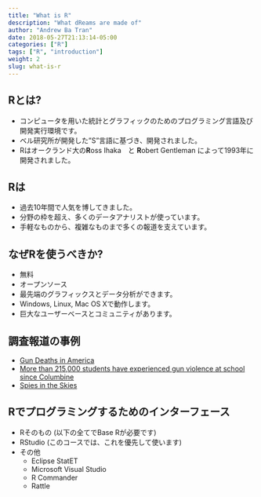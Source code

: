 ```yaml
---
title: "What is R"
description: "What dReams are made of"
author: "Andrew Ba Tran"
date: 2018-05-27T21:13:14-05:00
categories: ["R"]
tags: ["R", "introduction"]
weight: 2
slug: what-is-r
---
```


## Rとは?
* コンピュータを用いた統計とグラフィックのためのプログラミング言語及び開発実行環境です。
* ベル研究所が開発した"S"言語に基づき、開発されました。
* Rはオークランド大の**R**oss Ihaka　と **R**obert Gentleman によって1993年に開発されました。

## Rは
* 過去10年間で人気を博してきました。
* 分野の枠を超え、多くのデータアナリストが使っています。
* 手軽なものから、複雑なものまで多くの報道を支えています。

## なぜRを使うべきか?
* 無料
* オープンソース
* 最先端のグラフィックスとデータ分析ができます。
* Windows, Linux, Mac OS Xで動作します。
* 巨大なユーザーベースとコミュニティがあります。

## 調査報道の事例
* [Gun Deaths in America](https://fivethirtyeight.com/features/gun-deaths/)
* [More than 215,000 students have experienced gun violence at school since Columbine](https://www.washingtonpost.com/graphics/2018/local/school-shootings-database/?utm_term=.6bdb501a1e81)
* [Spies in the Skies](https://www.buzzfeed.com/peteraldhous/spies-in-the-skies?utm_term=.ufYW814Den#.iyOnAg13qy)

## Rでプログラミングするためのインターフェース
* Rそのもの (以下の全てでBase Rが必要です) 
* RStudio (このコースでは、これを優先して使います)
* その他
	* Eclipse StatET
	* Microsoft Visual Studio
	* R Commander
	* Rattle
